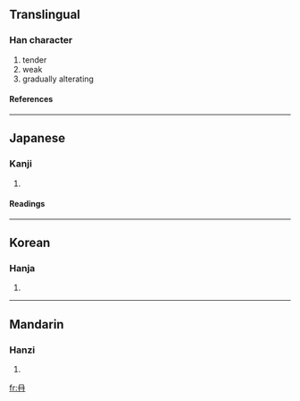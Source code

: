 ==Translingual==
===Han character===
{{Han char|rn=13|rad=冂|as=02|sn=4|four=|canj=月一一 (BMM)}}
# tender
# weak
# gradually alterating
====References====
{{Han ref|kx=0128.330|dkj=01509|dj=0289.130|hdz=10096.160|uh=5184|ud=20868}}
----
==Japanese==
===Kanji===
{{ja-kanji|grade=|rs=冂02}}
# {{defn|Japanese}}
====Readings====
{{ja-readings|on=[[ぜん]] (zen), [[ねん]] (nen)|kun=[[あやうい]] (ayaui)}}
----
==Korean==
===Hanja===
{{ko-hanja|hangeul=[[염]]|rv=yeom|mr=yŏm}}
# {{defn|Korean}}
----
==Mandarin==
===Hanzi===
{{cmn-hanzi|pin=[[rǎn]] (ran3)|wg=jan<sup>3</sup>}}
# {{defn|Mandarin}}

[[fr:冄]]